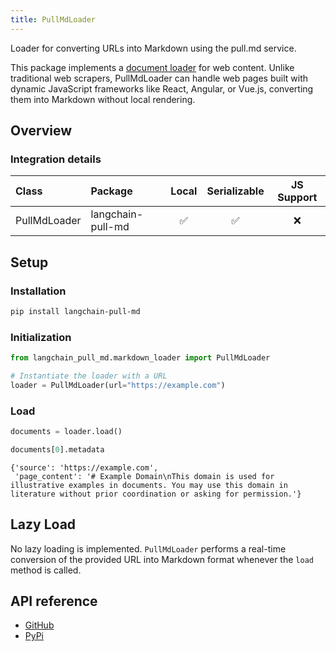 ```yaml
---
title: PullMdLoader
---
```


Loader for converting URLs into Markdown using the pull.md service.

This package implements a [document loader](/oss/integrations/document_loaders/) for web content. Unlike traditional web scrapers, PullMdLoader can handle web pages built with dynamic JavaScript frameworks like React, Angular, or Vue.js, converting them into Markdown without local rendering.

## Overview

### Integration details

| Class | Package | Local | Serializable | JS Support |
| :--- | :--- | :---: | :---: | :---: |
| PullMdLoader | langchain-pull-md | ✅ | ✅ | ❌ |

## Setup

### Installation

```bash
pip install langchain-pull-md
```

### Initialization

```python
from langchain_pull_md.markdown_loader import PullMdLoader

# Instantiate the loader with a URL
loader = PullMdLoader(url="https://example.com")
```

### Load

```python
documents = loader.load()
```

```python
documents[0].metadata
```

```output
{'source': 'https://example.com',
 'page_content': '# Example Domain\nThis domain is used for illustrative examples in documents. You may use this domain in literature without prior coordination or asking for permission.'}
```

## Lazy Load

No lazy loading is implemented. `PullMdLoader` performs a real-time conversion of the provided URL into Markdown format whenever the `load` method is called.

## API reference

- [GitHub](https://github.com/chigwell/langchain-pull-md)
- [PyPi](https://pypi.org/project/langchain-pull-md/)
